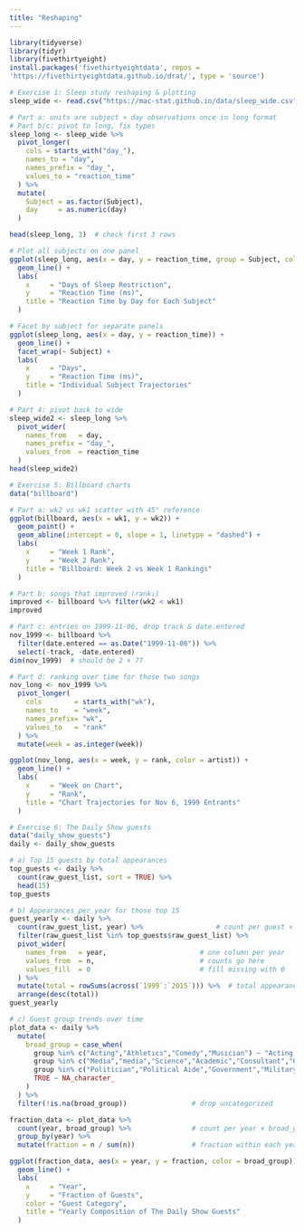 ```yaml
---
title: "Reshaping"
---
```

```r
library(tidyverse)
library(tidyr)
library(fivethirtyeight)
install.packages('fivethirtyeightdata', repos =
'https://fivethirtyeightdata.github.io/drat/', type = 'source')
```

```r
# Exercise 1: Sleep study reshaping & plotting
sleep_wide <- read.csv("https://mac-stat.github.io/data/sleep_wide.csv")

# Part a: units are subject × day observations once in long format
# Part b/c: pivot to long, fix types
sleep_long <- sleep_wide %>%
  pivot_longer(
    cols = starts_with("day_"),
    names_to = "day",
    names_prefix = "day_",
    values_to = "reaction_time"
  ) %>%
  mutate(
    Subject = as.factor(Subject),
    day     = as.numeric(day)
  )

head(sleep_long, 3)  # check first 3 rows

# Plot all subjects on one panel
ggplot(sleep_long, aes(x = day, y = reaction_time, group = Subject, color = Subject)) +
  geom_line() +
  labs(
    x     = "Days of Sleep Restriction",
    y     = "Reaction Time (ms)",
    title = "Reaction Time by Day for Each Subject"
  )

# Facet by subject for separate panels
ggplot(sleep_long, aes(x = day, y = reaction_time)) +
  geom_line() +
  facet_wrap(~ Subject) +
  labs(
    x     = "Days",
    y     = "Reaction Time (ms)",
    title = "Individual Subject Trajectories"
  )

# Part 4: pivot back to wide
sleep_wide2 <- sleep_long %>%
  pivot_wider(
    names_from   = day,
    names_prefix = "day_",
    values_from  = reaction_time
  )
head(sleep_wide2)

# Exercise 5: Billboard charts
data("billboard")

# Part a: wk2 vs wk1 scatter with 45° reference
ggplot(billboard, aes(x = wk1, y = wk2)) +
  geom_point() +
  geom_abline(intercept = 0, slope = 1, linetype = "dashed") +
  labs(
    x     = "Week 1 Rank",
    y     = "Week 2 Rank",
    title = "Billboard: Week 2 vs Week 1 Rankings"
  )

# Part b: songs that improved (rank↓)
improved <- billboard %>% filter(wk2 < wk1)
improved

# Part c: entries on 1999-11-06, drop track & date.entered
nov_1999 <- billboard %>%
  filter(date.entered == as.Date("1999-11-06")) %>%
  select(-track, -date.entered)
dim(nov_1999)  # should be 2 × 77

# Part d: ranking over time for those two songs
nov_long <- nov_1999 %>%
  pivot_longer(
    cols        = starts_with("wk"),
    names_to    = "week",
    names_prefix= "wk",
    values_to   = "rank"
  ) %>%
  mutate(week = as.integer(week))

ggplot(nov_long, aes(x = week, y = rank, color = artist)) +
  geom_line() +
  labs(
    x     = "Week on Chart",
    y     = "Rank",
    title = "Chart Trajectories for Nov 6, 1999 Entrants"
  )

# Exercise 6: The Daily Show guests
data("daily_show_guests")
daily <- daily_show_guests

# a) Top 15 guests by total appearances
top_guests <- daily %>%
  count(raw_guest_list, sort = TRUE) %>% 
  head(15)
top_guests

# b) Appearances per year for those top 15
guest_yearly <- daily %>%
  count(raw_guest_list, year) %>%                  # count per guest × year
  filter(raw_guest_list %in% top_guests$raw_guest_list) %>% 
  pivot_wider(
    names_from   = year,                       # one column per year
    values_from  = n,                          # counts go here
    values_fill  = 0                           # fill missing with 0
  ) %>%
  mutate(total = rowSums(across(`1999`:`2015`))) %>%  # total appearances
  arrange(desc(total))
guest_yearly

# c) Guest group trends over time
plot_data <- daily %>%
  mutate(
    broad_group = case_when(
      group %in% c("Acting","Athletics","Comedy","Musician") ~ "Acting, Comedy & Music",
      group %in% c("Media","media","Science","Academic","Consultant","Clergy") ~ "Media",
      group %in% c("Politician","Political Aide","Government","Military","Business","Advocacy") ~ "Government & Politics",
      TRUE ~ NA_character_
    )
  ) %>%
  filter(!is.na(broad_group))                # drop uncategorized

fraction_data <- plot_data %>%
  count(year, broad_group) %>%               # count per year × broad_group
  group_by(year) %>%
  mutate(fraction = n / sum(n))              # fraction within each year

ggplot(fraction_data, aes(x = year, y = fraction, color = broad_group)) +
  geom_line() +
  labs(
    x     = "Year",
    y     = "Fraction of Guests",
    color = "Guest Category",
    title = "Yearly Composition of The Daily Show Guests"
  )
```

